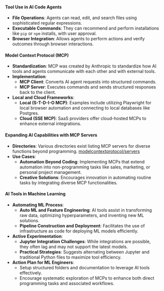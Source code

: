 
#### Tool Use in AI Code Agents
- **File Operations**: Agents can read, edit, and search files using sophisticated regular expressions.
- **Executable Commands**: They can recommend and perform installations like `pip` or `npm` installs, with user approval.
- **Browser Integration**: Allows agents to perform actions and verify outcomes through browser interactions.

#### Model Context Protocol (MCP)
- **Standardization**: MCP was created by Anthropic to standardize how AI tools and agents communicate with each other and with external tools.
- **Implementation**:
  - **MCP Client**: Converts AI agent requests into structured commands.
  - **MCP Server**: Executes commands and sends structured responses back to the client.
- **Local and Cloud Frameworks**:
  - **Local (S-T-D-I-O MCP)**: Examples include utilizing Playwright for local browser automation and connecting to local databases like Postgres.
  - **Cloud (SSE MCP)**: SaaS providers offer cloud-hosted MCPs to enhance external integrations.

#### Expanding AI Capabilities with MCP Servers
- **Directories**: Various directories exist listing MCP servers for diverse functions beyond programming. [modelcontextprotocol/servers](https://github.com/modelcontextprotocol/servers)
- **Use Cases**:
  - **Automation Beyond Coding**: Implementing MCPs that extend automation into non-programming tasks like sales, marketing, or personal project management.
  - **Creative Solutions**: Encourages innovation in automating routine tasks by integrating diverse MCP functionalities.

#### AI Tools in Machine Learning
- **Automating ML Process**:
  - **Auto ML and Feature Engineering**: AI tools assist in transforming raw data, optimizing hyperparameters, and inventing new ML solutions.
  - **Pipeline Construction and Deployment**: Facilitates the use of infrastructure as code for deploying ML models efficiently.
- **Active Experimentation**:
  - **Jupyter Integration Challenges**: While integrations are possible, they often lag and may not support the latest models.
  - **Practical Strategies**: Suggests alternating between Jupyter and traditional Python files to maximize tool efficiency.
- **Action Plan for ML Engineers**:
  - Setup structured folders and documentation to leverage AI tools effectively.
  - Encourage systematic exploration of MCPs to enhance both direct programming tasks and associated workflows.